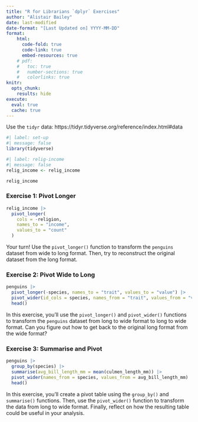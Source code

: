```yaml
---
title: "R for Librarians `dplyr` Exercises"
author: "Alistair Bailey"
date: last-modified
date-format: "[Last Updated on] YYYY-MM-DD"
format: 
    html:
      code-fold: true
      code-link: true
      embed-resources: true
    # pdf:
    #   toc: true
    #   number-sections: true
    #   colorlinks: true
knitr:
  opts_chunk:
    results: hide
execute: 
  eval: true
  cache: true
---
```


Use the `tidyr` data: https://tidyr.tidyverse.org/reference/index.html#data

```r
#| label: set-up
#| message: false
library(tidyverse)
```

```r
#| label: relig-income
#| message: false
relig_income <- relig_income

relig_income
```


### Exercise 1: Pivot Longer

```r
relig_income |> 
  pivot_longer(
    cols = -religion, 
    names_to = "income", 
    values_to = "count"
  )
```

Your turn! Use the `pivot_longer()` function to transform the `penguins` dataset from wide to long format. Then, try to reconstruct the original dataset from the long format.

### Exercise 2: Pivot Wide to Long

```r
penguins |>
  pivot_longer(-species, names_to = "trait", values_to = "value") |>
  pivot_wider(id_cols = species, names_from = "trait", values_from = "value") |>
  head()
```

In this exercise, you'll use the `pivot_longer()` and `pivot_wider()` functions to transform the `penguins` dataset from long to wide format to long to wide format. Can you figure out how to get back to the original long format from the wide format?

### Exercise 3: Summarise and Pivot

```r
penguins |>
  group_by(species) |>
  summarise(avg_bill_length_mm = mean(culmen_length_mm)) |>
  pivot_wider(names_from = species, values_from = avg_bill_length_mm) |>
  head()
```

In this exercise, you'll create a pivot table using the `group_by()` and `summarise()` functions. Then, use the `pivot_wider()` function to transform the data from long to wide format. Finally, reflect on how the resulting table could be useful in your analysis.
